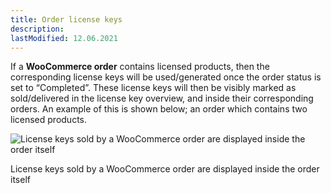 ```yaml
---
title: Order license keys
description:
lastModified: 12.06.2021
---
```


If a **WooCommerce order** contains licensed products, then the corresponding
license keys will be used/generated once the order status is set to
“Completed”. These license keys will then be visibly marked as sold/delivered
in the license key overview, and inside their corresponding orders. An example
of this is shown below; an order which contains two licensed products.

![License keys sold by a WooCommerce order are displayed inside the order itself](/images/docs/woocommerce-orders/order-license-keys.png)
<p className={"image-desc"}>License keys sold by a WooCommerce order are displayed inside the order itself</p>
